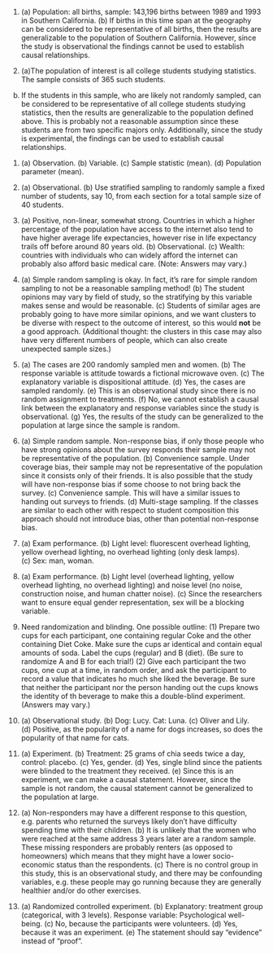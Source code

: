 1.  (a) Population: all births, sample: 143,196 births between 1989 and
    1993 in Southern California. (b) If births in this time span at the
    geography can be considered to be representative of all births, then
    the results are generalizable to the population of Southern
    California. However, since the study is observational the findings
    cannot be used to establish causal relationships.

1.  (a)The population of interest is all college students studying statistics. The sample consists of 365 such students. 
(b) If the students in this sample, who are likely not randomly sampled, can be considered to be representative of all college students studying statistics, then the results are generalizable to the population defined above. This is probably not a reasonable assumption since these students are from two specific majors only. Additionally, since the study is experimental, the findings can be used to establish causal relationships.

1.  (a) Observation. (b) Variable. (c) Sample statistic (mean).
    (d) Population parameter (mean).

1.  (a) Observational. (b) Use stratified sampling to randomly sample a fixed number of students, say 10, from each section for a total sample size of 40 students.

1.  (a) Positive, non-linear, somewhat strong. Countries in which a higher percentage of the population have access to the internet also tend to have higher average life expectancies, however rise in life expectancy trails off before around 80 years old. 
(b) Observational. 
(c) Wealth: countries with individuals who can widely afford the internet can probably also afford basic medical care. (Note: Answers may vary.)

1.  (a) Simple random sampling is okay. In fact, it's rare for simple random sampling to not be a reasonable sampling method! 
(b) The student opinions may vary by field of study, so the stratifying by this variable makes sense and would be reasonable. 
(c) Students of similar ages are probably going to have more similar opinions, and we want clusters to be diverse with respect to the outcome of interest, so this would **not** be a good approach. (Additional thought: the clusters in this case may also have very different numbers of people, which can also create unexpected sample sizes.)

1.  (a) The cases are 200 randomly sampled men and women. (b) The
    response variable is attitude towards a fictional microwave oven.
    (c) The explanatory variable is dispositional attitude. (d) Yes, the
    cases are sampled randomly. (e) This is an observational study since
    there is no random assignment to treatments. (f) No, we cannot
    establish a causal link between the explanatory and response
    variables since the study is observational. (g) Yes, the results of
    the study can be generalized to the population at large since the
    sample is random.

1.  (a) Simple random sample. Non-response bias, if only those people who have strong opinions about the survey responds their sample may not be representative of the population. (b) Convenience sample. Under coverage bias, their sample may not be representative of the population since it consists only of their friends. It is also possible that the study will have non-response bias if some choose to not bring back the survey. (c) Convenience sample. This will have a similar issues to handing out surveys to friends. (d) Multi-stage sampling. If the classes are similar to each other with respect to student composition this approach should not introduce bias, other than potential non-response bias.

1.  (a) Exam performance. (b) Light level: fluorescent overhead
    lighting, yellow overhead lighting, no overhead lighting (only desk
    lamps). (c) Sex: man, woman.

1.  (a) Exam performance. (b) Light level (overhead lighting, yellow
    overhead lighting, no overhead lighting) and noise level (no noise,
    construction noise, and human chatter noise). (c) Since the
    researchers want to ensure equal gender representation, sex will be
    a blocking variable.

1.  Need randomization and blinding. One possible outline: (1) Prepare two cups for each participant, one containing regular Coke and the other containing Diet Coke. Make sure the cups ar identical and contain equal amounts of soda. Label the cups (regular) and B (diet). (Be sure to randomize A and B for each trial!) (2) Give each participant the two cups, one cup at a time, in random order, and ask the participant to record a value that indicates ho much she liked the beverage. Be sure that neither the participant nor the person handing out the cups knows the identity of th beverage to make this a double-blind experiment. (Answers may vary.)

1.  (a) Observational study. 
(b) Dog: Lucy. Cat: Luna. 
(c) Oliver and Lily. 
(d) Positive, as the popularity of a name for dogs increases, so does the popularity of that name for cats.

1.  (a) Experiment. 
(b) Treatment: 25 grams of chia seeds twice a day, control: placebo. 
(c) Yes, gender. 
(d) Yes, single blind since the patients were blinded to the treatment they received. 
(e) Since this is an experiment, we can make a causal statement. However, since the sample is not random, the causal statement cannot be generalized to the population at large.

1.  (a) Non-responders may have a different response to this question,
    e.g. parents who returned the surveys likely don't have difficulty
    spending time with their children. (b) It is unlikely that the women
    who were reached at the same address 3 years later are a random
    sample. These missing responders are probably renters (as opposed to
    homeowners) which means that they might have a lower socio-economic
    status than the respondents. (c) There is no control group in this
    study, this is an observational study, and there may be confounding
    variables, e.g. these people may go running because they are
    generally healthier and/or do other exercises.

1.  (a) Randomized controlled experiment. 
(b) Explanatory: treatment group (categorical, with 3 levels). Response variable: Psychological well-being. 
(c) No, because the participants were volunteers. 
(d) Yes, because it was an experiment. 
(e) The statement should say "evidence" instead of "proof".
